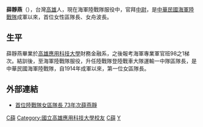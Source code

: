 '''薛靜燕'''（{{bd|1984年|||}}），台灣[[高雄|高雄]]人，現在海軍陸戰隊服役中，官拜[[中尉|中尉]]，是[[中華民國海軍陸戰隊|中華民國海軍陸戰隊]]成軍以來，首位女性區隊長、女舟波長。
==生平==
薛靜燕畢業於[[高雄應用科技大學|高雄應用科技大學]]財務金融系，之後報考海軍專業軍官班98之1梯次。結訓後，至海軍陸戰隊服役，升任陸戰隊登陸戰車大隊運輸一中隊區隊長，是中華民國海軍陸戰隊，自1914年成軍以來，第一位女區隊長。

==外部連結==
*[http://udn.com/NEWS/NATIONAL/NAT1/5799877.shtml 首位陸戰隊女區隊長 73年次薛燕靜] {{Wayback|url=http://udn.com/NEWS/NATIONAL/NAT1/5799877.shtml |date=20100822073029 }}
{{TW-mil-bio-stub}}
[[Category:中華民國海軍陸戰隊人物|C薛]]
[[Category:國立高雄應用科技大學校友|Category:國立高雄應用科技大學校友]]
[[Category:高雄市人|C薛]]
[[Category:薛姓|Y]]
